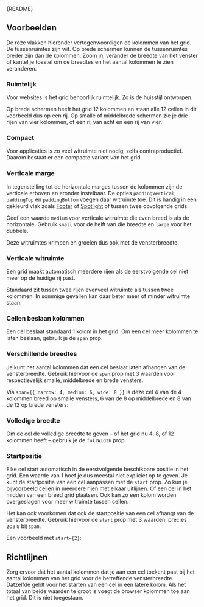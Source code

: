 
<Meta of={GridStories} />

<Markdown>{README}</Markdown>

## Voorbeelden

De roze vlakken hieronder vertegenwoordigen de kolommen van het grid.
De tussenruimtes zijn wit.
Op brede schermen kunnen de tussenruimtes breder zijn dan de kolommen.
Zoom in, verander de breedte van het venster of kantel je toestel om de breedtes en het aantal kolommen te zien veranderen.

### Ruimtelijk

Voor websites is het grid behoorlijk ruimtelijk.
Zo is de huisstijl ontworpen.

Op brede schermen heeft het grid 12 kolommen en staan alle 12 cellen in dit voorbeeld dus op een rij.
Op smalle of middelbrede schermen zie je drie rijen van vier kolommen, of een rij van acht en een rij van vier.

<Primary />

### Compact

Voor applicaties is zo veel witruimte niet nodig, zelfs contraproductief.
Daarom bestaat er een compacte variant van het grid.

<Canvas of={GridStories.Compact} />

### Verticale marge

In tegenstelling tot de horizontale marges tussen de kolommen zijn de verticale erboven en eronder instelbaar.
De opties `paddingVertical`, `paddingTop` en `paddingBottom` voegen daar witruimte toe.
Dit is handig in een gekleurd vlak zoals [Footer](?path=/docs/react_containers-footer--docs) of [Spotlight](?path=/docs/react_containers-spotlight--docs) of tussen twee opvolgende grids.

Geef een waarde `medium` voor verticale witruimte die even breed is als de horizontale.
Gebruik `small` voor de helft van die breedte en `large` voor het dubbele.

Deze witruimtes krimpen en groeien dus ook met de vensterbreedte.

<Canvas of={GridStories.VerticalSpace} />

### Verticale witruimte

Een grid maakt automatisch meerdere rijen als de eerstvolgende cel niet meer op de huidige rij past.

Standaard zit tussen twee rijen evenveel witruimte als tussen twee kolommen.
In sommige gevallen kan daar beter meer of minder witruimte staan.

<Canvas of={GridStories.VerticalGap} />

### Cellen beslaan kolommen

Een cel beslaat standaard 1 kolom in het grid.
Om een cel meer kolommen te laten beslaan, gebruik je de `span` prop.

<Canvas of={GridStories.SpanMultipleColumns} />

### Verschillende breedtes

Je kunt het aantal kolommen dat een cel beslaat laten afhangen van de vensterbreedte.
Gebruik hiervoor de `span` prop met 3 waarden voor respectievelijk smalle, middelbrede en brede vensters.

Via `span={{ narrow: 4, medium: 6, wide: 8 }}` is deze cel 4 van de 4 kolommen breed op smalle vensters, 6 van de 8 op middelbrede en 8 van de 12 op brede vensters:

<Canvas of={GridStories.ConfigureGridVariants} />

### Volledige breedte

Om de cel de volledige breedte te geven – of het grid nu 4, 8, of 12 kolommen heeft – gebruik je de `fullWidth` prop.

<Canvas of={GridStories.FullWidthCell} />

### Startpositie

Elke cel start automatisch in de eerstvolgende beschikbare positie in het grid.
Een waarde van 1 hoef je dus meestal niet expliciet op te geven.
Je kunt de startpositie van een cel aanpassen met de `start` prop.
Zo kun je bijvoorbeeld cellen in meerdere rijen met elkaar uitlijnen.
Of een cel in het midden van een breed grid plaatsen.
Ook kan zo een kolom worden overgeslagen voor meer witruimte tussen cellen.

Het kan ook voorkomen dat ook de startpositie van een cel afhangt van de vensterbreedte.
Gebruik hiervoor de `start` prop met 3 waarden, precies zoals bij `span`.

Een voorbeeld met `start={2}`:

<Canvas of={GridStories.StartPosition} />

## Richtlijnen

Zorg ervoor dat het aantal kolommen dat je aan een cel toekent past bij het aantal kolommen van het grid voor de betreffende vensterbreedte.
Datzelfde geldt voor het starten van een cel in een latere kolom.
Als het totaal van beide waarden te groot is voegt de browser kolommen toe aan het grid.
Dit is niet toegestaan.
